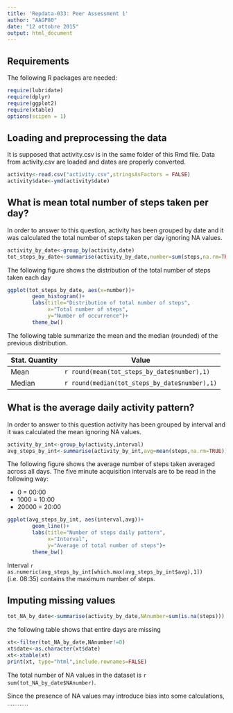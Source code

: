 ```yaml
---
title: 'Repdata-033: Peer Assessment 1'
author: "AAGP80"
date: "12 ottobre 2015"
output: html_document
---
```



## Requirements
The following R packages are needed:

```r
require(lubridate)
require(dplyr)
require(ggplot2)
require(xtable)
options(scipen = 1)
```


## Loading and preprocessing the data
It is supposed that activity.csv is in the same folder of this Rmd file.
Data from activity.csv are loaded and dates are properly converted.

```r
activity<-read.csv("activity.csv",stringsAsFactors = FALSE)
activity$date<-ymd(activity$date)
```


## What is mean total number of steps taken per day?
In order to answer to this question, activity has been grouped by date and it was calculated the total number of steps taken per day ignoring NA values.

```r
activity_by_date<-group_by(activity,date)
tot_steps_by_date<-summarise(activity_by_date,number=sum(steps,na.rm=TRUE))
```

The following figure shows the distribution of the total number of steps taken each day

```r
ggplot(tot_steps_by_date, aes(x=number))+
        geom_histogram()+
        labs(title="Distribution of total number of steps",
             x="Total number of steps",
             y="Number of occurrence")+
        theme_bw()
```

The following table summarize the mean and the median (rounded) of the previous distribution.

Stat. Quantity  | Value
 ------------- | -------------
 Mean          | `r round(mean(tot_steps_by_date$number),1)` 
 Median        | `r round(median(tot_steps_by_date$number),1)`


## What is the average daily activity pattern?
In order to answer to this question activity has been grouped by interval and it was calculated the mean ignoring NA values.

```r
activity_by_int<-group_by(activity,interval)
avg_steps_by_int<-summarise(activity_by_int,avg=mean(steps,na.rm=TRUE))
```

The following figure shows the average number of steps taken averaged across all days. The five minute acquisition intervals are to be read in the following way:

* 0 = 00:00
* 1000 = 10:00
* 20000 = 20:00

```r
ggplot(avg_steps_by_int, aes(interval,avg))+
        geom_line()+
        labs(title="Number of steps daily pattern",
             x="Interval",
             y="Average of total number of steps")+
        theme_bw()
```

Interval `r as.numeric(avg_steps_by_int[which.max(avg_steps_by_int$avg),1])` (i.e. 08:35) contains the maximum number of steps.


## Imputing missing values

```r
tot_NA_by_date<-summarise(activity_by_date,NAnumber=sum(is.na(steps)))
```

the following table shows that entire days are missing

```r
xt<-filter(tot_NA_by_date,NAnumber!=0)
xt$date<-as.character(xt$date)
xt<-xtable(xt)
print(xt, type="html",include.rownames=FALSE)
```

The total number of NA values in the dataset is `r sum(tot_NA_by_date$NAnumber)`.

Since the presence of NA values may introduce bias into some calculations, ............